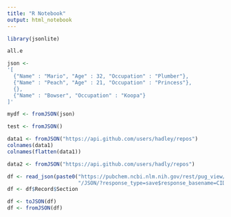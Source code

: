 ```yaml
---
title: "R Notebook"
output: html_notebook
---
```


```r
library(jsonlite)
```

```r
all.e
```

```r
json <-
'[
  {"Name" : "Mario", "Age" : 32, "Occupation" : "Plumber"}, 
  {"Name" : "Peach", "Age" : 21, "Occupation" : "Princess"},
  {},
  {"Name" : "Bowser", "Occupation" : "Koopa"}
]'
```

```r
mydf <- fromJSON(json)
```

```r
test <- fromJSON()
```

```r
data1 <- fromJSON("https://api.github.com/users/hadley/repos")
colnames(data1)
colnames(flatten(data1))
```

```r
data2 <- fromJSON("https://api.github.com/users/hadly/repos")
```

```r
df <- read_json(paste0("https://pubchem.ncbi.nlm.nih.gov/rest/pug_view/data/compound/6618",
                       "/JSON/?response_type=save$response_basename=CID_6618"))
df <- df$Record$Section
```

```r
df <- toJSON(df)
df <- fromJSON(df)
```

